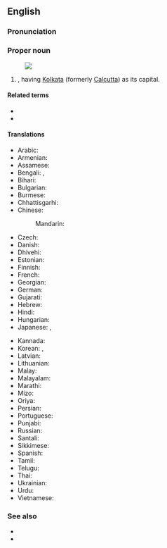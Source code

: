 ==English==
{{wikipedia}}

===Pronunciation===
{{IPA|en|/wɛst bɛŋˈɡɔːl/}}

===Proper noun===
{{en-proper noun|head=[[west|West]] [[Bengal]]}}
[[Image:West Bengal in India (disputed hatched).svg|thumb|]]

# {{place|en|state|in eastern|c/India}}, having [[Kolkata]] (formerly [[Calcutta]]) as its capital.

====Related terms====
* {{l|en|Bengal}}
* {{l|en|Bengali}}

====Translations====
{{trans-top|state}}
* Arabic: {{t|ar|بَنْغَال اَلْغَرْبِيَّة|f}}
* Armenian: {{t|hy|Արևմտյան Բենգալ}}
* Assamese: {{t|as|পশ্চিমবঙ্গ}}
* Bengali: {{t|bn|পশ্চিম বঙ্গ}}, {{t+|bn|পশ্চিমবঙ্গ}}
* Bihari: {{t|bh|पश्चिम बंगाल|tr=paścim baṅgāl}}
* Bulgarian: {{t|bg|За́падна Бенга́лия|f}}
* Burmese: {{t-needed|my}}
* Chhattisgarhi: {{t-needed|hne}}
* Chinese:
*: Mandarin: {{t+|cmn|西孟加拉邦|tr=Xī-Mèngjiālā-bāng}}
* Czech: {{t|cs|Západní Bengálsko|n}}
* Danish: {{t|da|Vestbengalen}}
* Dhivehi: {{t|dv|ވެސްޓު ބެންގާލް}}
* Estonian: {{t|et|Lääne-Bengal}}
* Finnish: {{t|fi|Länsi-Bengali}}
* French: {{t|fr|Bengale-Occidental|m}}
* Georgian: {{t|ka|დასავლეთი ბენგალი}}
* German: {{t+|de|Westbengalen|n}}
* Gujarati: {{t|gu|પશ્ચિમ બંગાળ}}
* Hebrew: {{t|he|מערב בנגל}}
* Hindi: {{t+|hi|पश्चिम बंगाल}}
* Hungarian: {{t+|hu|Nyugat-Bengál}}
* Japanese: {{t|ja|西ベンガル州|tr=Nishi-Bengaru-shū}}, {{t|ja|西ベンガル|tr=Nishi-Bengaru}}
{{trans-mid}}
* Kannada: {{t+|kn|ಪಶ್ಚಿಮ ಬಂಗಾಳ}}
* Korean: {{t|ko|^웨스트벵갈 주}}, {{t|ko|^웨스트벵갈}}
* Latvian: {{t|lv|Rietumbengāle}}
* Lithuanian: {{t|lt|Vakarų Bengalija}}
* Malay: {{t|ms|Benggala Barat}}
* Malayalam: {{t|ml|പശ്ചിമ ബംഗാൾ}}
* Marathi: {{t|mr|पश्चिम बंगाल}}
* Mizo: {{t-needed|lus}}
* Oriya: {{t|or|ପଶ୍ଚିମ ବଙ୍ଗ}}
* Persian: {{t|fa|بنگال غربی|tr=bangâl ğarbi}}
* Portuguese: {{t|pt|Bengala Ocidental|f}}
* Punjabi: {{t|pa|ਪੱਛਮੀ ਬੰਗਾਲ}}
* Russian: {{t+|ru|За́падная Бенга́лия|f}}
* Santali: {{t-needed|sat}}
* Sikkimese: {{t-needed|sip}}
* Spanish: {{t|es|Bengala Occidental|f}}
* Tamil: {{t|ta|மேற்கு வங்காளம்}}
* Telugu: {{t+|te|పశ్చిమ బెంగాల్}}
* Thai: {{t|th|รัฐเบงกอลตะวันตก|tr=rát beeng-gɔɔn dtà-wan-dtòk}}
* Ukrainian: {{t|uk|За́хідний Бенга́л|m}}
* Urdu: {{t|ur|مغربی بنگال|tr=maġribī bangāl}}
* Vietnamese: {{t|vi|Tây Bengal}}
{{trans-bottom}}

===See also===
* {{list:states of India/en}}
* {{l|en|East Bengal}}
